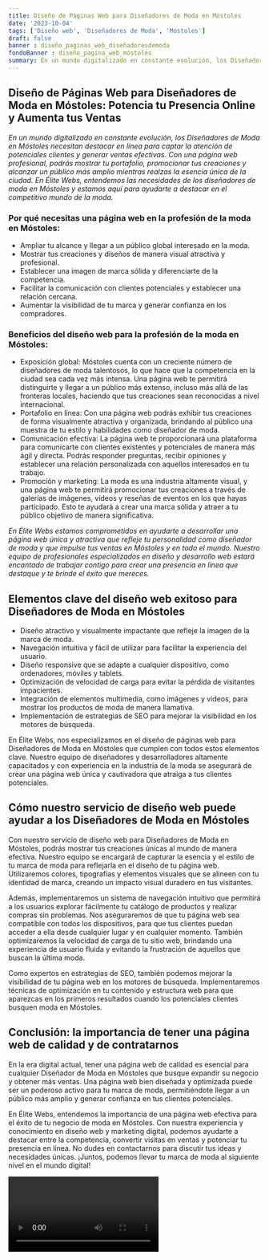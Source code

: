 ```yaml
---
title: Diseño de Páginas Web para Diseñadores de Moda en Móstoles
date: '2023-10-04'
tags: ['Diseño web', 'Diseñadores de Moda', 'Móstoles']
draft: false
banner : diseño_paginas_web_diseñadoresdemoda
fondoBanner : diseño_pagina_web_móstoles
summary: En un mundo digitalizado en constante evolución, los Diseñadores de Moda en Móstoles necesitan destacar en línea para captar la atención de potenciales clientes y generar ventas efectivas. Con una página web profesional, podrás mostrar tu portafolio, promocionar tus creaciones y alcanzar un público más amplio mientras realzas la esencia única de la ciudad. En Élite Webs, entendemos las necesidades de los diseñadores de moda en Móstoles y estamos aquí para ayudarte a destacar en el competitivo mundo de la moda.
---
```


## Diseño de Páginas Web para Diseñadores de Moda en Móstoles: Potencia tu Presencia Online y Aumenta tus Ventas

*En un mundo digitalizado en constante evolución, los Diseñadores de Moda en Móstoles necesitan destacar en línea para captar la atención de potenciales clientes y generar ventas efectivas. Con una página web profesional, podrás mostrar tu portafolio, promocionar tus creaciones y alcanzar un público más amplio mientras realzas la esencia única de la ciudad. En Élite Webs, entendemos las necesidades de los diseñadores de moda en Móstoles y estamos aquí para ayudarte a destacar en el competitivo mundo de la moda.*

### Por qué necesitas una página web en la profesión de la moda en Móstoles:

- Ampliar tu alcance y llegar a un público global interesado en la moda.
- Mostrar tus creaciones y diseños de manera visual atractiva y profesional.
- Establecer una imagen de marca sólida y diferenciarte de la competencia.
- Facilitar la comunicación con clientes potenciales y establecer una relación cercana.
- Aumentar la visibilidad de tu marca y generar confianza en los compradores.

### Beneficios del diseño web para la profesión de la moda en Móstoles:

- Exposición global: Móstoles cuenta con un creciente número de diseñadores de moda talentosos, lo que hace que la competencia en la ciudad sea cada vez más intensa. Una página web te permitirá distinguirte y llegar a un público más extenso, incluso más allá de las fronteras locales, haciendo que tus creaciones sean reconocidas a nivel internacional.
- Portafolio en línea: Con una página web podrás exhibir tus creaciones de forma visualmente atractiva y organizada, brindando al público una muestra de tu estilo y habilidades como diseñador de moda.
- Comunicación efectiva: La página web te proporcionará una plataforma para comunicarte con clientes existentes y potenciales de manera más ágil y directa. Podrás responder preguntas, recibir opiniones y establecer una relación personalizada con aquellos interesados en tu trabajo.
- Promoción y marketing: La moda es una industria altamente visual, y una página web te permitirá promocionar tus creaciones a través de galerías de imágenes, vídeos y reseñas de eventos en los que hayas participado. Esto te ayudará a crear una marca sólida y atraer a tu público objetivo de manera significativa.

*En Élite Webs estamos comprometidos en ayudarte a desarrollar una página web única y atractiva que refleje tu personalidad como diseñador de moda y que impulse tus ventas en Móstoles y en todo el mundo. Nuestro equipo de profesionales especializados en diseño y desarrollo web estará encantado de trabajar contigo para crear una presencia en línea que destaque y te brinde el éxito que mereces.*

<GifSeo />

<Cta />

## Elementos clave del diseño web exitoso para Diseñadores de Moda en Móstoles

- Diseño atractivo y visualmente impactante que refleje la imagen de la marca de moda.
- Navegación intuitiva y fácil de utilizar para facilitar la experiencia del usuario.
- Diseño responsive que se adapte a cualquier dispositivo, como ordenadores, móviles y tablets.
- Optimización de velocidad de carga para evitar la pérdida de visitantes impacientes.
- Integración de elementos multimedia, como imágenes y videos, para mostrar los productos de moda de manera llamativa.
- Implementación de estrategias de SEO para mejorar la visibilidad en los motores de búsqueda.

En Élite Webs, nos especializamos en el diseño de páginas web para Diseñadores de Moda en Móstoles que cumplen con todos estos elementos clave. Nuestro equipo de diseñadores y desarrolladores altamente capacitados y con experiencia en la industria de la moda se asegurará de crear una página web única y cautivadora que atraiga a tus clientes potenciales.

## Cómo nuestro servicio de diseño web puede ayudar a los Diseñadores de Moda en Móstoles

Con nuestro servicio de diseño web para Diseñadores de Moda en Móstoles, podrás mostrar tus creaciones únicas al mundo de manera efectiva. Nuestro equipo se encargará de capturar la esencia y el estilo de tu marca de moda para reflejarla en el diseño de tu página web. Utilizaremos colores, tipografías y elementos visuales que se alineen con tu identidad de marca, creando un impacto visual duradero en tus visitantes.

Además, implementaremos un sistema de navegación intuitivo que permitirá a los usuarios explorar fácilmente tu catálogo de productos y realizar compras sin problemas. Nos aseguraremos de que tu página web sea compatible con todos los dispositivos, para que tus clientes puedan acceder a ella desde cualquier lugar y en cualquier momento. También optimizaremos la velocidad de carga de tu sitio web, brindando una experiencia de usuario fluida y evitando la frustración de aquellos que buscan la última moda.

Como expertos en estrategias de SEO, también podemos mejorar la visibilidad de tu página web en los motores de búsqueda. Implementaremos técnicas de optimización en tu contenido y estructura web para que aparezcas en los primeros resultados cuando los potenciales clientes busquen moda en Móstoles.

## Conclusión: la importancia de tener una página web de calidad y de contratarnos

En la era digital actual, tener una página web de calidad es esencial para cualquier Diseñador de Moda en Móstoles que busque expandir su negocio y obtener más ventas. Una página web bien diseñada y optimizada puede ser un poderoso activo para tu marca de moda, permitiéndote llegar a un público más amplio y generar confianza en tus clientes potenciales.

En Élite Webs, entendemos la importancia de una página web efectiva para el éxito de tu negocio de moda en Móstoles. Con nuestra experiencia y conocimiento en diseño web y marketing digital, podemos ayudarte a destacar entre la competencia, convertir visitas en ventas y potenciar tu presencia en línea. No dudes en contactarnos para discutir tus ideas y necesidades únicas. ¡Juntos, podemos llevar tu marca de moda al siguiente nivel en el mundo digital!

<Video />

<CtaBot job='Diseñadores de Moda' city='Móstoles'/>

<Gmaps query='Móstoles+españa+maps' />